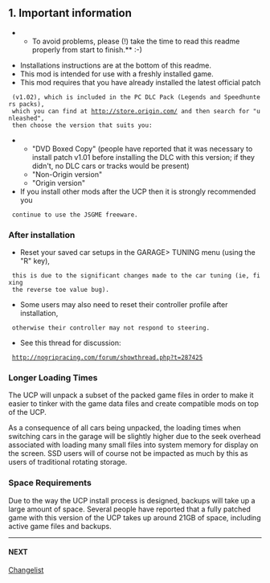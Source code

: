 == 1. Important information ==


**To avoid problems, please (!) take the time to read this readme properly from start to finish.** :-)

* Installations instructions are at the bottom of this readme.
* This mod is intended for use with a freshly installed game. 
* This mod requires that you have already installed the latest official patch
  (v1.02), which is included in the PC DLC Pack (Legends and Speedhunters packs),
  which you can find at http://store.origin.com/ and then search for "unleashed",
  then choose the version that suits you:
** "DVD Boxed Copy" (people have reported that it was necessary to install patch v1.01 before installing the DLC with this version; if they didn't, no DLC cars or tracks would be present)
** "Non-Origin version"
** "Origin version"
* If you install other mods after the UCP then it is strongly recommended you
  continue to use the JSGME freeware.

=== After installation ===

* Reset your saved car setups in the GARAGE> TUNING menu (using the "R" key),
  this is due to the significant changes made to the car tuning (ie, fixing
  the reverse toe value bug). 
* Some users may also need to reset their controller profile after installation,
  otherwise their controller may not respond to steering.
* See this thread for discussion:
  http://nogripracing.com/forum/showthread.php?t=287425

=== Longer Loading Times ===

The UCP will unpack a subset of the packed game files in order to make it easier to tinker with the game data files and create compatible mods on top of the UCP.

As a consequence of all cars being unpacked, the loading times when switching cars in the garage will be slightly higher due to the seek overhead associated with loading many small files into system memory for display on the screen. SSD users will of course not be impacted as much by this as users of traditional rotating storage.

=== Space Requirements ===

Due to the way the UCP install process is designed, backups will take up a large amount of space. Several people have reported that a fully patched game with this version of the UCP takes up around 21GB of space, including active game files and backups.
----

==== NEXT ====

[[Changelist]]